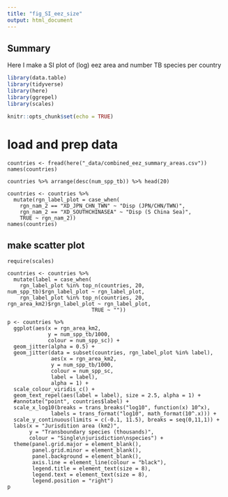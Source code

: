 ```yaml
---
title: "fig_SI_eez_size"
output: html_document
---
```


## Summary 

Here I make a SI plot of (log) eez area and number TB species per country

```r

library(data.table)
library(tidyverse)
library(here)
library(ggrepel)
library(scales)

knitr::opts_chunk$set(echo = TRUE)
```

# load and prep data

```load

countries <- fread(here("_data/combined_eez_summary_areas.csv"))
names(countries)

countries %>% arrange(desc(num_spp_tb)) %>% head(20)

countries <- countries %>%
  mutate(rgn_label_plot = case_when(
    rgn_nam_2 == "XD_JPN_CHN_TWN" ~ "Disp (JPN/CHN/TWN)",
    rgn_nam_2 == "XD_SOUTHCHINASEA" ~ "Disp (S China Sea)", 
    TRUE ~ rgn_nam_2))
names(countries)

```

## make scatter plot

```plot

require(scales)

countries <- countries %>% 
  mutate(label = case_when(
    rgn_label_plot %in% top_n(countries, 20, num_spp_tb)$rgn_label_plot ~ rgn_label_plot,
    rgn_label_plot %in% top_n(countries, 20, rgn_area_km2)$rgn_label_plot ~ rgn_label_plot,
                           TRUE ~ ""))
  
p <- countries %>%
  ggplot(aes(x = rgn_area_km2,
             y = num_spp_tb/1000,
             colour = num_spp_sc)) +
  geom_jitter(alpha = 0.5) +
  geom_jitter(data = subset(countries, rgn_label_plot %in% label),
              aes(x = rgn_area_km2,
              y = num_spp_tb/1000,
              colour = num_spp_sc,
              label = label),
              alpha = 1) +
  scale_colour_viridis_c() +
  geom_text_repel(aes(label = label), size = 2.5, alpha = 1) +
  #annotate("point", countries$label) +
  scale_x_log10(breaks = trans_breaks("log10", function(x) 10^x),
              labels = trans_format("log10", math_format(10^.x))) + 
  scale_y_continuous(limits = c(-0.1, 11.5), breaks = seq(0,11,1)) +
  labs(x = "Jurisdition area (km2)",
       y = "Transboundary species (thousands)",
       colour = "Single\njurisdiction\nspecies") +
  theme(panel.grid.major = element_blank(), 
        panel.grid.minor = element_blank(),
        panel.background = element_blank(), 
        axis.line = element_line(colour = "black"),
        legend.title = element_text(size = 8),
        legend.text = element_text(size = 8),
        legend.position = "right")
p

```

